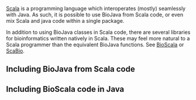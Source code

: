 [http://en.wikipedia.org/wiki/Scala_(programming_language) Scala] is a programming language which interoperates (mostly) seamlessly with Java. As such, it is possible to use BioJava from Scala code, or even mix Scala and java code within a single package.

In addition to using BioJava classes in Scala code, there are several libraries for bioinformatics written natively in Scala. These may feel more natural to a Scala programmer than the equivalent BioJava functions. See [http://sourceforge.net/projects/bioscala/ BioScala] or [http://www.mi.hs-mannheim.de/gumbel/en/forschung/scabio/ ScaBio].

== Including BioJava from Scala code ==

== Including BioScala code in Java ==